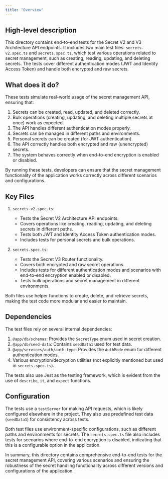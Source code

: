 ```yaml
---
title: "Overview"
---
```


## High-level description
This directory contains end-to-end tests for the Secret V2 and V3 Architecture API endpoints. It includes two main test files: `secrets-v2.spec.ts` and `secrets.spec.ts`, which test various operations related to secret management, such as creating, reading, updating, and deleting secrets. The tests cover different authentication modes (JWT and Identity Access Token) and handle both encrypted and raw secrets.

## What does it do?
These tests simulate real-world usage of the secret management API, ensuring that:

1. Secrets can be created, read, updated, and deleted correctly.
2. Bulk operations (creating, updating, and deleting multiple secrets at once) work as expected.
3. The API handles different authentication modes properly.
4. Secrets can be managed in different paths and environments.
5. Personal secrets can be created (for JWT authentication).
6. The API correctly handles both encrypted and raw (unencrypted) secrets.
7. The system behaves correctly when end-to-end encryption is enabled or disabled.

By running these tests, developers can ensure that the secret management functionality of the application works correctly across different scenarios and configurations.

## Key Files

1. `secrets-v2.spec.ts`:
   - Tests the Secret V2 Architecture API endpoints.
   - Covers operations like creating, reading, updating, and deleting secrets in different paths.
   - Tests both JWT and Identity Access Token authentication modes.
   - Includes tests for personal secrets and bulk operations.

2. `secrets.spec.ts`:
   - Tests the Secret V3 Router functionality.
   - Covers both encrypted and raw secret operations.
   - Includes tests for different authentication modes and scenarios with end-to-end encryption enabled or disabled.
   - Tests bulk operations and secret management in different environments.

Both files use helper functions to create, delete, and retrieve secrets, making the test code more modular and easier to maintain.

## Dependencies
The test files rely on several internal dependencies:

1. `@app/db/schemas`: Provides the `SecretType` enum used in secret creation.
2. `@app/db/seed-data`: Contains `seedData1` used for test data.
3. `@app/services/auth/auth-type`: Provides the `AuthMode` enum for different authentication modes.
4. Various encryption/decryption utilities (not explicitly mentioned but used in `secrets.spec.ts`).

The tests also use Jest as the testing framework, which is evident from the use of `describe`, `it`, and `expect` functions.

## Configuration
The tests use a `testServer` for making API requests, which is likely configured elsewhere in the project. They also use predefined test data (`seedData1`) for consistency across tests.

Both test files use environment-specific configurations, such as different paths and environments for secrets. The `secrets.spec.ts` file also includes tests for scenarios where end-to-end encryption is disabled, indicating that this is a configurable option in the application.

In summary, this directory contains comprehensive end-to-end tests for the secret management API, covering various scenarios and ensuring the robustness of the secret handling functionality across different versions and configurations of the application.